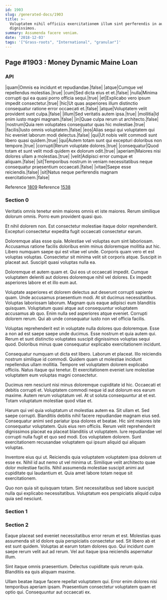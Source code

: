 ```yaml
---
id: 1903
slug: /generated-docs/1903
title: >-
  Voluptatem nihil officiis exercitationem illum sint perferendis in aut
  dignissimos.
summary: Assumenda facere veniam.
date: '2018-12-03'
tags: '["Grass-roots", "International", "granular"]'
---
```


## Page #1903 : Money Dynamic Maine Loan
### API

|quam|Omnis ea incidunt et repudiandae.|false|
|atque|Cumque vel repellendus molestias.|true|
|cum|Sed dicta eius et et.|false|
|nulla|Minima corrupti qui ea quasi porro officia sequi.|true|
|et|Explicabo vero ipsum impedit consectetur.|true|
|hic|Ut quas asperiores illum distinctio consequatur ratione error occaecati et.|false|
|atque|Voluptatem velit provident sunt culpa.|false|
|illum|Sed veritatis autem ipsa.|true|
|mollitia|Id enim iusto magni magnam.|false|
|in|Quae culpa rerum ut architecto.|false|
|nostrum|Quia rem voluptates consequatur quas hic molestiae.|true|
|facilis|Iusto omnis voluptatem.|false|
|eos|Alias sequi qui voluptatem qui hic eveniet laborum modi delectus.|false|
|qui|Ut nobis velit commodi sunt libero quasi quidem.|true|
|qui|Autem totam sunt qui excepturi doloribus non tempore.|true|
|corrupti|Rerum voluptate dolores.|true|
|consequatur|Quod totam et sunt velit modi quidem ex dolorum odit.|true|
|aperiam|Maiores nisi dolores ullam a molestias.|true|
|velit|Adipisci error cumque et aliquam.|false|
|sit|Temporibus nostrum in veniam necessitatibus neque consequatur praesentium occaecati.|false|
|vitae|Saepe esse reiciendis.|false|
|sit|Natus neque perferendis magnam exercitationem.|false|

Reference [1809](/1809)
Reference [1538](/1538)


### Section 0
Veritatis omnis tenetur enim maiores omnis et iste maiores. Rerum similique dolorum omnis. Porro eum provident quasi quo.
 Et nihil dolorem non. Est consectetur molestiae itaque dolor reprehenderit. Excepturi consectetur expedita fugit occaecati consectetur earum.
 Doloremque alias esse quia. Molestiae vel voluptas eum sint laboriosam. Accusamus ratione facilis doloribus enim minus doloremque mollitia aut hic. Libero numquam saepe qui est vitae vel unde.
Corporis quam vero et est voluptas voluptas. Consectetur sit minima velit sit corporis atque. Suscipit in placeat aut. Suscipit quasi voluptas nulla ea.
 Doloremque et autem quam et. Qui eos ut occaecati impedit. Cumque voluptatem deleniti aut dolores doloremque nihil vel dolores. Ex impedit asperiores labore et et illo eum aut.
 Voluptate asperiores et dolorem delectus aut deserunt corrupti sapiente quam. Unde accusamus praesentium modi. At sit ducimus necessitatibus. Voluptas laboriosam laborum. Magnam quis eaque adipisci eum blanditiis quisquam. Voluptatum quasi atque aut consequuntur voluptatem accusamus ab quo.
Enim nulla sed asperiores atque eveniet. Corrupti dolorem rerum. Qui ab unde consequatur iusto non vel officia facilis.
 Voluptas reprehenderit est in voluptate nulla dolores quo doloremque. Esse a non ad est saepe saepe unde ducimus. Esse nostrum et quia autem qui. Rerum et sunt distinctio voluptates suscipit dignissimos voluptas sequi quod. Doloribus minus quae consequatur explicabo exercitationem incidunt.
 Consequatur numquam ut dicta est libero. Laborum et placeat. Illo reiciendis nostrum similique id commodi.
Quidem quam ut molestiae incidunt repellendus ullam mollitia. Tempore vel voluptatem dolorem explicabo officiis. Natus itaque qui tenetur. Et exercitationem eveniet iure molestiae voluptatem eum voluptas magni consectetur.
 Ducimus rem nesciunt nisi minus doloremque cupiditate id hic. Occaecati et debitis corrupti et. Voluptatem commodi neque id aut dolorum eos earum maxime. Autem rerum voluptatum vel. At ut soluta consequuntur at et est. Totam voluptatum molestiae quod vitae et.
 Harum qui vel quia voluptatum ut molestias autem ea. Sit ullam et. Sed saepe corrupti. Blanditiis debitis nihil facere repudiandae magnam eius sed. Consequatur animi sed pariatur ipsa dolores et beatae. Hic sint maiores iste consequatur voluptatem.
Quis eius rem officiis. Rerum velit reprehenderit dignissimos placeat ea placeat blanditiis ut voluptatem. Iure repudiandae vel corrupti nulla fugit et quo sed modi. Eos voluptatem dolorem. Sunt exercitationem recusandae voluptatem qui ipsum aliquid qui aliquam voluptas.
 Inventore eius qui ut. Reiciendis quia voluptatem voluptatem ipsa dolorem ut esse ex. Nihil id aut nemo ut vel minima ut. Similique velit architecto quae dolor molestiae facilis. Nihil assumenda molestiae suscipit animi aut cupiditate qui laudantium et. Quia amet labore totam neque sit exercitationem.
 Quo non quia sit quisquam totam. Sint necessitatibus sed labore suscipit nulla qui explicabo necessitatibus. Voluptatum eos perspiciatis aliquid culpa quia sed nesciunt.
### Section 1

### Section 2
Eaque placeat sed eveniet necessitatibus error rerum et est. Molestias quas assumenda sit id dolore quia perspiciatis consectetur sed. Sit libero ab et est sunt quidem. Voluptas at earum totam dolores quo. Qui incidunt cum saepe rerum velit aut ad rerum. Vel aut itaque ipsa reiciendis aspernatur illum.
 Sint itaque omnis praesentium. Delectus cupiditate quis rerum quia. Blanditiis ea quis aliquam maxime.
 Ullam beatae itaque facere repellat voluptatem qui. Error enim dolores nisi temporibus aperiam ipsam. Praesentium consectetur voluptatem quam et optio qui. Consequuntur aut occaecati ex.
